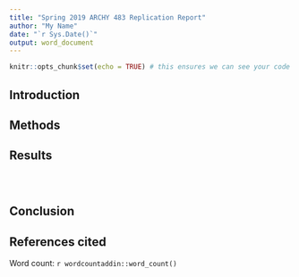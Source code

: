 ```yaml
---
title: "Spring 2019 ARCHY 483 Replication Report"
author: "My Name"
date: "`r Sys.Date()`"
output: word_document
---
```


```r
knitr::opts_chunk$set(echo = TRUE) # this ensures we can see your code in the output
```

## Introduction 

## Methods

## Results

```r

```

```r

```

```r

```

## Conclusion

## References cited


<!-- don't delete the line below, it will count the words in your report. You will need to do a one-time install of the wordcountaddin package first by running this code in your console: source("https://install-github.me/benmarwick/wordcountaddin") #  -->
Word count: `r wordcountaddin::word_count()`